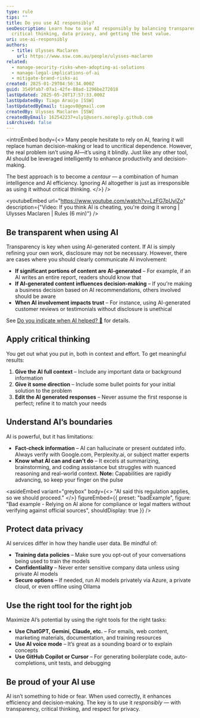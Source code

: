 ```yaml
---
type: rule
tips: ""
title: Do you use AI responsibly?
seoDescription: Learn how to use AI responsibly by balancing transparency,
  critical thinking, data privacy, and getting the best value.
uri: use-ai-responsibly
authors:
  - title: Ulysses Maclaren
    url: https://www.ssw.com.au/people/ulysses-maclaren
related:
  - manage-security-risks-when-adopting-ai-solutions
  - manage-legal-implications-of-ai
  - mitigate-brand-risks-ai
created: 2025-01-29T04:56:34.000Z
guid: 3549fab7-07a1-42fe-88ad-1296be272018
lastUpdated: 2025-05-20T17:57:33.000Z
lastUpdatedBy: Tiago Araújo [SSW]
lastUpdatedByEmail: tiagov8@gmail.com
createdBy: Ulysses Maclaren [SSW]
createdByEmail: 162542237+uly1@users.noreply.github.com
isArchived: false
---
```

<introEmbed
  body={<>
Many people hesitate to rely on AI, fearing it will replace human decision-making or lead to uncritical dependence. However, the real problem isn’t using AI—it’s using it blindly. Just like any other tool, AI should be leveraged intelligently to enhance productivity and decision-making.

The best approach is to become a *centaur* — a combination of human intelligence and AI efficiency. Ignoring AI altogether is just as irresponsible as using it without critical thinking.
  </>}
/>

<youtubeEmbed url="https://www.youtube.com/watch?v=LzFG7pUylZo" description={"Video: If you think AI is cheating, you're doing it wrong | Ulysses Maclaren | Rules (6 min)"} />


## Be transparent when using AI

Transparency is key when using AI-generated content. If AI is simply refining your own work, disclosure may not be necessary. However, there are cases where you should clearly communicate AI involvement:

* **If significant portions of content are AI-generated** – For example, if an AI writes an entire report, readers should know that
* **If AI-generated content influences decision-making** – If you're making a business decision based on AI recommendations, others involved should be aware
* **When AI involvement impacts trust** – For instance, using AI-generated customer reviews or testimonials without disclosure is unethical

See [Do you indicate when AI helped? 🤖](/indicate-ai-helped) for details.

## Apply critical thinking

You get out what you put in, both in context and effort. To get meaningful results:

1. **Give the AI full context** – Include any important data or background information
2. **Give it some direction** – Include some bullet points for your initial solution to the problem
3. **Edit the AI generated responses** – Never assume the first response is perfect; refine it to match your needs

## Understand AI’s boundaries

AI is powerful, but it has limitations:

* **Fact-check information** – AI can hallucinate or present outdated info. Always verify with Google.com, Perplexity.ai, or subject matter experts
* **Know what AI can and can't do** – It excels at summarizing, brainstorming, and coding assistance but struggles with nuanced reasoning and real-world context.
   **Note:** Capabilities are rapidly advancing, so keep your finger on the pulse


<asideEmbed
  variant="greybox"
  body={<>
    "AI said this regulation applies, so we should proceed."
  </>}
  figureEmbed={{
    preset: "badExample",
    figure: "Bad example - Relying on AI alone for compliance or legal matters without verifying against official sources",
    shouldDisplay: true
  }}
/>


## Protect data privacy

AI services differ in how they handle user data. Be mindful of:

* **Training data policies** – Make sure you opt-out of your conversations being used to train the models
* **Confidentiality** – Never enter sensitive company data unless using private AI models
* **Secure options** – If needed, run AI models privately via Azure, a private cloud, or even offline using Ollama

## Use the right tool for the right job

Maximize AI’s potential by using the right tools for the right tasks:

* **Use ChatGPT, Gemini, Claude, etc.** – For emails, web content, marketing materials, documentation, and training resources
* **Use AI voice mode** – It’s great as a sounding board or to explain concepts
* **Use GitHub Copilot or Cursor** – For generating boilerplate code, auto-completions, unit tests, and debugging

## Be proud of your AI use

AI isn’t something to hide or fear. When used correctly, it enhances efficiency and decision-making. The key is to use it *responsibly* — with transparency, critical thinking, and respect for privacy.
